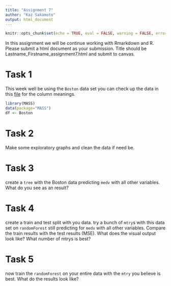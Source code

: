```yaml
---
title: "Assignment 7"
author: "Kaz Sakamoto"
output: html_document
---
```


```r
knitr::opts_chunk$set(echo = TRUE, eval = FALSE, warning = FALSE, error = FALSE)
```

In this assignment we will be continue working with Rmarkdown and R. Please submit a html document as your submission. Title should be Lastname_Firstname_assignment7.html and submit to canvas.

# Task 1

This week well be using the `Boston` data set you can check up the data in this
[file](https://cran.r-project.org/web/packages/MASS/MASS.pdf) for the column meanings.

```r
library(MASS)
data(package="MASS")
df <- Boston
```

# Task 2

Make some exploratory graphs and clean the data if need be.

# Task 3

create a `tree` with the Boston data predicting `medv` with all other variables. What
do you see as an result?

# Task 4

create a train and test split with you data.
try a bunch of `mtry`s with this data set on `randomForest` still predicting for `medv` with all other variables. 
Compare the train results with the test results (MSE). What does the visual output look like? What number 
of mtrys is best?

# Task 5

now train the `randomForest` on your entire data with the `mtry` you believe is best. What do the results look like?